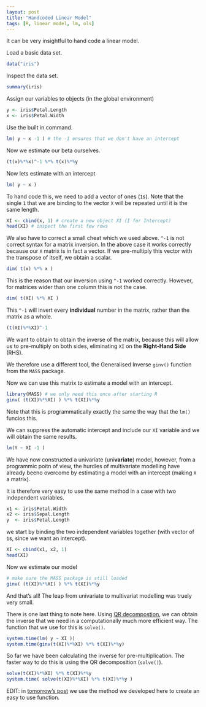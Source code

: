 ```yaml
---
layout: post
title: "Handcoded Linear Model"
tags: [R, linear model, lm, ols]
---
```


It can be very insightful to hand code a linear model.

Load a basic data set.

```r
data("iris")
```

Inspect the data set.

```r
summary(iris)
```

Assign our variables to objects (in the global environment)

```r
y <- iris$Petal.Length
x <- iris$Petal.Width
```

Use the built in command.

```r
lm( y ~ x -1 ) # the -1 ensures that we don't have an intercept
```

Now we estimate our beta ourselves.

```r
(t(x)%*%x)^-1 %*% t(x)%*%y
```

Now lets estimate with an intercept

```r
lm( y ~ x )
```

To hand code this, we need to add a vector of ones (`1`s).
Note that the single `1` that we are binding to the vector `X` will be repeated until it is the same length.

```r
XI <- cbind(x, 1) # create a new object XI (I for Intercept)
head(XI) # inspect the first few rows
```

We also have to correct a small cheat which we used above. `^-1` is not correct syntax for a matrix inversion. In the above case it works correctly because our `X` matrix is in fact a vector. If we pre-multiply this vector with the transpose of itself, we obtain a scalar.

```r
dim( t(x) %*% x )
```

This is the reason that our inversion using `^-1` worked correctly. However, for matrices wider than one column this is not the case.

```r
dim( t(XI) %*% XI )
```

This `^-1` will invert every **individual** number in the matrix, rather than the matrix as a whole.

```r
(t(XI)%*%XI)^-1
```

We want to obtain to obtain the inverse of the matrix, because this will allow us to pre-multiply on both sides, eliminating `XI` on the **Right-Hand Side** (RHS).

We therefore use a different tool, the Generalised Inverse `ginv()` function from the `MASS` package.

Now we can use this matrix to estimate a model with an intercept.

```r
library(MASS) # we only need this once after starting R
ginv( (t(XI)%*%XI) ) %*% t(XI)%*%y
```

Note that this is programmatically exactly the same the way that the `lm()` funcios this.

We can suppress the automatic intercept and include our `XI` variable and we will obtain the same results.

```r
lm(Y ~ XI -1 )
```

We have now constructed a univariate (uni**variate**) model, however, from a programmic poitn of view, the hurdles of multivariate modelling have already beeno overcome by estimating a model with an intercept (making `X` a matrix).

It is therefore very easy to use the same method in a case with two independent variables.

```r
x1 <- iris$Petal.Width
x2 <- iris$Sepal.Length
y  <- iris$Petal.Length
```

we start by binding the two independent variables together (with vector of `1`s, since we want an intercept).

```r
XI <- cbind(x1, x2, 1)
head(XI)
```

Now we estimate our model

```r
# make sure the MASS package is still loaded
ginv( (t(XI)%*%XI) ) %*% t(XI)%*%y
```

And that's all! The leap from univariate to multivariat modelling was truely very small.

There is one last thing to note here.
Using [QR decompostion](https://en.wikipedia.org/wiki/QR_decomposition),
we can obtain the inverse that we need in a computationally much more efficient way.
The function that we use for this is `solve()`.

```r
system.time(lm( y ~ XI ))
system.time(ginv(t(XI)%*%XI) %*% t(XI)%*%y)
```

So far we have been calculating the inverse for pre-multiplication. The faster way to do this is using the QR decomposition (`solve()`).

```r
solve(t(XI)%*%XI) %*% t(XI)%*%y
system.time( solve(t(XI)%*%XI) %*% t(XI)%*%y )
```

EDIT: in [tomorrow's post](/handcoded-lm-function) we use the method we developed here to create an easy to use function.
